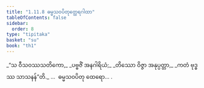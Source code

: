 ```yaml
---
title: "1.11.8 ဓမ္မသဝပိတုတ္ထေရဂါထာ"
tableOfContents: false
sidebar:
  order: 8
type: "tipitaka"
basket: "su"
book: "th1"
---
```



<DynamicBreadcrumb />

<Division number="108" book="th1" e="ch" v="19" p="243">

<Paragraph number="241" type="verses" book="th1">
_“သ ဝီသဝဿသတိကော,_  
_ပဗ္ဗဇိံ အနဂါရိယံ;_  
_တိဿော ဝိဇ္ဇာ အနုပ္ပတ္တာ,_  
_ကတံ ဗုဒ္ဓဿ သာသနန်”တိ._  


</Paragraph>
</Division>

<Paragraph number="242" type="center" book="th1">
…  ဓမ္မသဝပိတု ထေရော… .
</Paragraph>